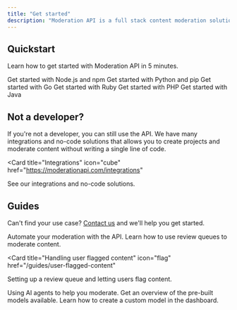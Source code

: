 ```yaml
---
title: "Get started"
description: "Moderation API is a full stack content moderation solution."
---
```


## Quickstart

Learn how to get started with Moderation API in 5 minutes.

<CardGroup cols={2}>
  <Card title="Node.js quickstart" icon="node-js" href="/quickstart/nodejs">
    Get started with Node.js and npm
  </Card>
  <Card title="Python quickstart" icon="python" href="/quickstart/python">
    Get started with Python and pip
  </Card>
  <Card title="Go quickstart" icon="golang" href="/quickstart/go">
    Get started with Go
  </Card>
  <Card title="Ruby quickstart" icon="gem" href="/quickstart/ruby">
    Get started with Ruby
  </Card>
  <Card title="PHP quickstart" icon="php" href="/quickstart/php">
    Get started with PHP
  </Card>
  <Card title="Java quickstart" icon="java" href="/quickstart/java">
    Get started with Java
  </Card>
</CardGroup>

## Not a developer?

If you're not a developer, you can still use the API. We have many integrations and no-code solutions that allows you to create projects and moderate content without writing a single line of code.

<CardGroup cols={2}>

<Card
  title="Integrations"
  icon="cube"
  href="https://moderationapi.com/integrations"
>
  See our integrations and no-code solutions.
</Card>

</CardGroup>

## Guides

Can't find your use case? [Contact us](https://moderationapi.com/sales) and we'll help you get started.

<CardGroup cols={2}>

<Card title="Automate your moderation" icon="bolt" href="/content-moderation">
  Automate your moderation with the API.
</Card>

<Card title="Using review queues" icon="list" href="/review-queues">
  Learn how to use review queues to moderate content.
</Card>

<Card
  title="Handling user flagged content"
  icon="flag"
  href="/guides/user-flagged-content"
>
  Setting up a review queue and letting users flag content.
</Card>

<Card title="AI agents" icon="robot" href="/ai-agents">
  Using AI agents to help you moderate.
</Card>

<Card title="Pre-built models" icon="cube" href="/models/overview">
  Get an overview of the pre-built models available.
</Card>

<Card title="Creating a custom model" icon="sparkles" href="/custom-models">
  Learn how to create a custom model in the dashboard.
</Card>

</CardGroup>
